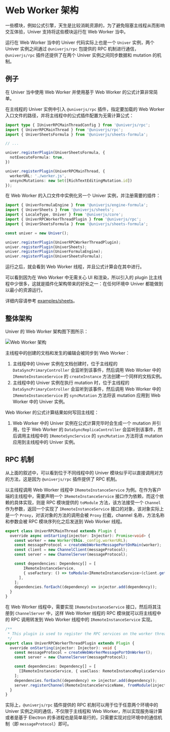 
# Web Worker 架构

一些模块，例如公式引擎，天生是比较消耗资源的，为了避免阻塞主线程从而影响交互体验，Univer 支持将这些模块运行在 Web Worker 当中。

运行在 Web Worker 当中的 Univer 代码实际上也是一个 `Univer` 实例，两个 Univer 实例之间通过 `@univerjs/rpc` 包提供的 RPC 机制进行通信，`@univerjs/rpc` 插件还提供了在两个 Univer 实例之间同步数据和 mutation 的机制。

## 例子

在 Univer 当中使用 Web Worker 并使用基于 Web Worker 的公式计算非常简单。

在主线程的 Univer 实例中引入 `@univerjs/rpc` 插件，指定要加载的 Web Worker 入口文件的路径，并将主线程中的公式插件配置为无需计算公式：

```typescript
import type { IUniverRPCMainThreadConfig } from '@univerjs/rpc';
import { UniverRPCMainThread } from '@univerjs/rpc';
import { UniverSheetsFormula } from '@univerjs/sheets-formula';

// ...

univer.registerPlugin(UniverSheetsFormula, {
  notExecuteFormula: true,
})

univer.registerPlugin(UniverRPCMainThread, {
  workerURL: './worker.js',
  unsyncMutations: new Set([RichTextEditingMutation.id])
});
```

在 Web Worker 的入口文件中实例化另一个 Univer 实例，并注册需要的插件：

```typescript
import { UniverFormulaEngine } from '@univerjs/engine-formula';
import { UniverSheets } from '@univerjs/sheets';
import { LocaleType, Univer } from '@univerjs/core';
import { UniverRPCWorkerThreadPlugin } from '@univerjs/rpc';
import { UniverSheetsFormula } from '@univerjs/sheets-formula';

const univer = new Univer();

univer.registerPlugin(UniverRPCWorkerThreadPlugin);
univer.registerPlugin(UniverSheets);
univer.registerPlugin(UniverFormulaEngine);
univer.registerPlugin(UniverSheetsFormula);
```

运行之后，就会看到 Web Worker 线程，并且公式计算会在其中进行。

<Callout type="info" emoji="ℹ️">
  可以看到因为在 Web Worker 中无需关心 UI 和渲染，所以引入的 plugin 比主线程中少很多，这就是插件化架构带来的好处之一：在任何环境中 Univer 都能做到以最小的资源运行。
</Callout>

详细内容请参考 [examples/sheets](https://github.com/dream-num/univer/tree/dev/examples/sheets)。

## 整体架构

Univer 的 Web Worker 架构图下图所示：

![Web Worker 架构](./web-worker/web-worker-architecture.png)

主线程中的创建的文档和发生的编辑会被同步到 Web Worker：

1. 主线程中的 Univer 实例在文档创建时，位于主线程的 `DataSyncPrimaryController` 会监听到该事件，然后调用 Web Worker 中的 `IRemoteInstanceService` 的 `createInstance` 方法创建一个同样的文档实例。
2. 主线程中的 Univer 实例在执行 mutation 时，位于主线程的 `DataSyncPrimaryController` 会监听到该事件，然后调用 Web Worker 中的 `IRemoteInstanceService` 的 `syncMutation` 方法将该 mutation 应用到 Web Worker 中的 Univer 实例。

Web Worker 的公式计算结果如何写回主线程：

1. Web Worker 中的 Univer 实例在公式计算完毕时会生成一个 mutation 并引用，位于 Web Worker 的 `DataSyncReplicaController` 会监听到该事件，然后调用主线程中的 `IRemoteSyncService` 的 `syncMutation` 方法将该 mutation 应用到主线程中的 Univer 实例。

## RPC 机制

从上面的叙述中，可以看到位于不同线程中的 Univer 模块似乎可以直接调用对方的方法，这是因为 `@univerjs/rpc` 插件提供了 RPC 机制。

以主线程调用 Web Worker 线程中 `IRemoteInstanceService` 为例。在作为客户端的主线程中，需要声明一个 `IRemoteInstanceService` 接口作为依赖，而这个依赖的具体实现，则是 RPC 模块提供的 `toModule` 方法，该方法接受一个 `Channel` 作为参数，返回一个实现了 `IRemoteInstanceService` 接口的对象，该对象实际上是一个 `Proxy`，对该对象的方法的调用会被 `Proxy` 拦截，channel 名称，方法名称和参数会被 RPC 模块序列化之后发送到 Web Worker 线程。

```typescript
export class UniverRPCMainThread extends Plugin {
  override async onStarting(injector: Injector): Promise<void> {
    const worker = new Worker(this._config.workerURL);
    const messageProtocol = createWebWorkerMessagePortOnMain(worker);
    const client = new ChannelClient(messageProtocol);
    const server = new ChannelServer(messageProtocol);

    const dependencies: Dependency[] = [
        IRemoteInstanceService,
        { useFactory: () => toModule<IRemoteInstanceService>(client.getChannel(RemoteInstanceServiceName)) },
      ],
    ];
    dependencies.forEach((dependency) => injector.add(dependency));
  }
}
```

在 Web Worker 线程中，需要实现 `IRemoteInstanceService` 接口，然后将其注册到 `ChannelServer` 中，这样 Web Worker 线程的 RPC 模块就可以将主线程中的 RPC 调用转发到 Web Worker 线程中的 `IRemoteInstanceService` 实现。

```typescript
/**
 * This plugin is used to register the RPC services on the worker thread.
 */
export class UniverRPCWorkerThreadPlugin extends Plugin {
  override onStarting(injector: Injector): void {
    const messageProtocol = createWebWorkerMessagePortOnWorker();
    const server = new ChannelServer(messageProtocol);

    const dependencies: Dependency[] = [
      [IRemoteInstanceService, { useClass: RemoteInstanceReplicaService }],
    ];
    dependencies.forEach((dependency) => injector.add(dependency));
    server.registerChannel(RemoteInstanceServiceName, fromModule(injector.get(IRemoteInstanceService)));
  }
}
```

实际上，`@univerjs/rpc` 插件提供的 RPC 机制可以用于位于任意两个环境中的 Univer 实例之间的通信，不仅限于主线程和 Web Worker，所以实现服务端计算或者是基于 Electron 的多进程也是简单易行的，只需要实现对应环境中的通信机制（即 `messageProtocol`）即可。

